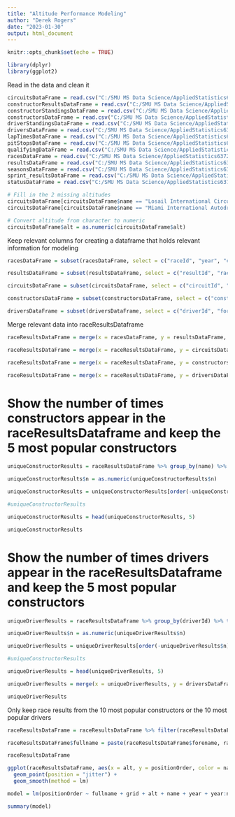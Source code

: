 ```yaml
---
title: "Altitude Performance Modeling"
author: "Derek Rogers"
date: "2023-01-30"
output: html_document
---
```


```r
knitr::opts_chunk$set(echo = TRUE)
```

```r
library(dplyr)
library(ggplot2)
```

Read in the data and clean it
```r
circuitsDataFrame = read.csv("C:/SMU MS Data Science/AppliedStatistics6372/Project1/F1ParametricModeling/Data/circuits.csv")
constructorResultsDataFrame = read.csv("C:/SMU MS Data Science/AppliedStatistics6372/Project1/F1ParametricModeling/Data/constructor_results.csv")
constructorStandingsDataFrame = read.csv("C:/SMU MS Data Science/AppliedStatistics6372/Project1/F1ParametricModeling/Data/constructor_standings.csv")
constructorsDataFrame = read.csv("C:/SMU MS Data Science/AppliedStatistics6372/Project1/F1ParametricModeling/Data/constructors.csv")
driverStandingsDataFrame = read.csv("C:/SMU MS Data Science/AppliedStatistics6372/Project1/F1ParametricModeling/Data/driver_standings.csv")
driversDataFrame = read.csv("C:/SMU MS Data Science/AppliedStatistics6372/Project1/F1ParametricModeling/Data/drivers.csv")
lapTimesDataFrame = read.csv("C:/SMU MS Data Science/AppliedStatistics6372/Project1/F1ParametricModeling/Data/lap_times.csv")
pitStopsDataFrame = read.csv("C:/SMU MS Data Science/AppliedStatistics6372/Project1/F1ParametricModeling/Data/pit_stops.csv")
qualifyingDataFrame = read.csv("C:/SMU MS Data Science/AppliedStatistics6372/Project1/F1ParametricModeling/Data/qualifying.csv")
racesDataFrame = read.csv("C:/SMU MS Data Science/AppliedStatistics6372/Project1/F1ParametricModeling/Data/races.csv")
resultsDataFrame = read.csv("C:/SMU MS Data Science/AppliedStatistics6372/Project1/F1ParametricModeling/Data/results.csv")
seasonsDataFrame = read.csv("C:/SMU MS Data Science/AppliedStatistics6372/Project1/F1ParametricModeling/Data/seasons.csv")
sprint_resultsDataFrame = read.csv("C:/SMU MS Data Science/AppliedStatistics6372/Project1/F1ParametricModeling/Data/sprint_results.csv")
statusDataFrame = read.csv("C:/SMU MS Data Science/AppliedStatistics6372/Project1/F1ParametricModeling/Data/status.csv")

# Fill in the 2 missing altitudes
circuitsDataFrame[circuitsDataFrame$name == "Losail International Circuit",]$alt = 14
circuitsDataFrame[circuitsDataFrame$name == "Miami International Autodrome",]$alt = 1

# Convert altitude from character to numeric
circuitsDataFrame$alt = as.numeric(circuitsDataFrame$alt)
```

Keep relevant columns for creating a dataframe that holds relevant information for modeling
```r
racesDataFrame = subset(racesDataFrame, select = c("raceId", "year", "circuitId", "name"))

resultsDataFrame = subset(resultsDataFrame, select = c("resultId", "raceId", "driverId", "constructorId", "grid", "positionOrder"))

circuitsDataFrame = subset(circuitsDataFrame, select = c("circuitId", "name", "alt"))

constructorsDataFrame = subset(constructorsDataFrame, select = c("constructorId", "name"))

driversDataFrame = subset(driversDataFrame, select = c("driverId", "forename", "surname"))
```

Merge relevant data into raceResultsDataframe
```r
raceResultsDataFrame = merge(x = racesDataFrame, y = resultsDataFrame, by = "raceId")

raceResultsDataFrame = merge(x = raceResultsDataFrame, y = circuitsDataFrame, by = "circuitId")

raceResultsDataFrame = merge(x = raceResultsDataFrame, y = constructorsDataFrame, by = "constructorId")

raceResultsDataFrame = merge(x = raceResultsDataFrame, y = driversDataFrame, by = "driverId")
```

# Show the number of times constructors appear in the raceResultsDataframe and keep the 5 most popular constructors
```r
uniqueConstructorResults = raceResultsDataFrame %>% group_by(name) %>% tally()

uniqueConstructorResults$n = as.numeric(uniqueConstructorResults$n)

uniqueConstructorResults = uniqueConstructorResults[order(-uniqueConstructorResults$n),]

#uniqueConstructorResults

uniqueConstructorResults = head(uniqueConstructorResults, 5)

uniqueConstructorResults
```

# Show the number of times drivers appear in the raceResultsDataframe and keep the 5 most popular constructors
```r
uniqueDriverResults = raceResultsDataFrame %>% group_by(driverId) %>% tally()

uniqueDriverResults$n = as.numeric(uniqueDriverResults$n)

uniqueDriverResults = uniqueDriverResults[order(-uniqueDriverResults$n),]

#uniqueConstructorResults

uniqueDriverResults = head(uniqueDriverResults, 5)

uniqueDriverResults = merge(x = uniqueDriverResults, y = driversDataFrame, by = "driverId")

uniqueDriverResults
```

Only keep race results from the 10 most popular constructors or the 10 most popular drivers
```r
raceResultsDataFrame = raceResultsDataFrame %>% filter(raceResultsDataFrame$name == uniqueConstructorResults$name | (raceResultsDataFrame$forename == uniqueDriverResults$forename & raceResultsDataFrame$surname == uniqueDriverResults$surname))

raceResultsDataFrame$fullname = paste(raceResultsDataFrame$forename, raceResultsDataFrame$surname, sep = " ")

raceResultsDataFrame
```

```r
ggplot(raceResultsDataFrame, aes(x = alt, y = positionOrder, color = name)) +
  geom_point(position = "jitter") +
  geom_smooth(method = lm)
```

```r
model = lm(positionOrder ~ fullname + grid + alt + name + year + year:name + year:fullname + alt:name, data = raceResultsDataFrame)

summary(model)
```